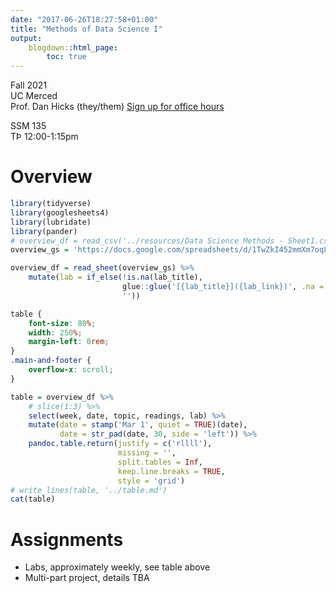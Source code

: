 ```yaml
---
date: "2017-06-26T18:27:58+01:00"
title: "Methods of Data Science I"
output:
    blogdown::html_page:
        toc: true
---
```

Fall 2021  
UC Merced  
Prof. Dan Hicks (they/them)
[Sign up for office hours](https://doodle.com/mm/danhicks/office-hours)

SSM 135  
TÞ 12:00-1:15pm

# Overview #

```r
library(tidyverse)
library(googlesheets4)
library(lubridate)
library(pander)
# overview_df = read_csv('../resources/Data Science Methods - Sheet1.csv')
overview_gs = 'https://docs.google.com/spreadsheets/d/1TwZkI452mmXm7oqL3SlNc5AQvKW8by5rLM8opP7V34Q/edit#gid=1257700791'

overview_df = read_sheet(overview_gs) %>% 
    mutate(lab = if_else(!is.na(lab_title), 
                         glue::glue('[{lab_title}]({lab_link})', .na = ''), 
                         ''))
```

```css
table {
    font-size: 80%;
    width: 250%;
    margin-left: 0rem;
}
.main-and-footer {
    overflow-x: scroll;
}
```

```r
table = overview_df %>% 
    # slice(1:3) %>% 
    select(week, date, topic, readings, lab) %>% 
    mutate(date = stamp('Mar 1', quiet = TRUE)(date), 
           date = str_pad(date, 30, side = 'left')) %>% 
    pandoc.table.return(justify = c('rllll'),
                        missing = '',
                        split.tables = Inf, 
                        keep.line.breaks = TRUE,
                        style = 'grid')
# write_lines(table, '../table.md')
cat(table)
```

# Assignments #

- Labs, approximately weekly, see table above
- Multi-part project, details TBA

<!--
Welcome to **Cupper**: An accessibility-friendly Hugo theme, ported from the [original Cupper](https://github.com/ThePacielloGroup/cupper) project. Here are some of its features:

{{< ticks >}}
* Screen reader and keyboard accessible
* Responsive
* Numerous shortcodes
* Toggleable dark theme
* Toggleable table of contents per blog post
{{< /ticks >}}
-->
